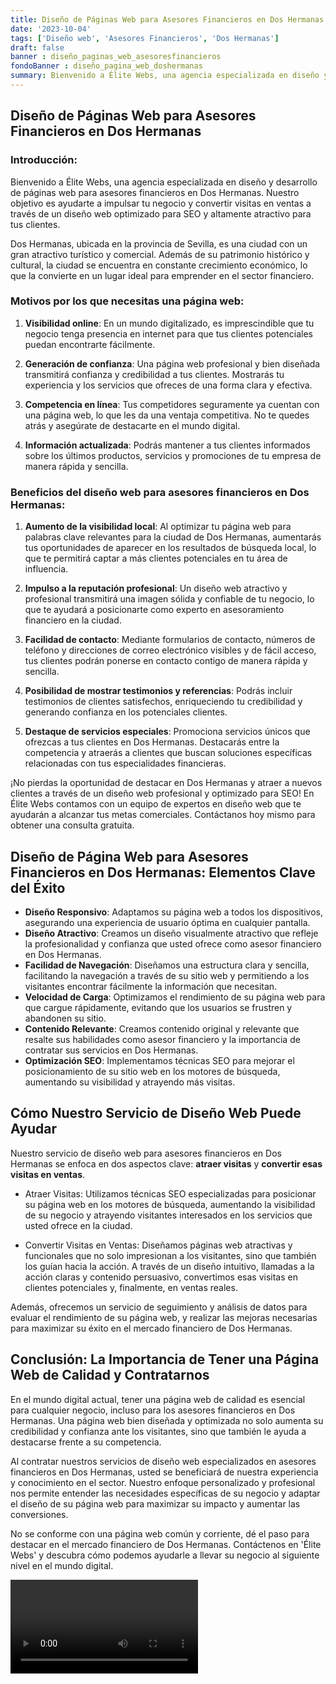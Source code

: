 ```yaml
---
title: Diseño de Páginas Web para Asesores Financieros en Dos Hermanas
date: '2023-10-04'
tags: ['Diseño web', 'Asesores Financieros', 'Dos Hermanas']
draft: false
banner : diseño_paginas_web_asesoresfinancieros
fondoBanner : diseño_pagina_web_doshermanas
summary: Bienvenido a Élite Webs, una agencia especializada en diseño y desarrollo de páginas web para asesores financieros en Dos Hermanas. Nuestro objetivo es ayudarte a impulsar tu negocio y convertir visitas en ventas a través de un diseño web optimizado para SEO y altamente atractivo para tus clientes. 
---
```


## Diseño de Páginas Web para Asesores Financieros en Dos Hermanas

### Introducción:

Bienvenido a Élite Webs, una agencia especializada en diseño y desarrollo de páginas web para asesores financieros en Dos Hermanas. Nuestro objetivo es ayudarte a impulsar tu negocio y convertir visitas en ventas a través de un diseño web optimizado para SEO y altamente atractivo para tus clientes. 

Dos Hermanas, ubicada en la provincia de Sevilla, es una ciudad con un gran atractivo turístico y comercial. Además de su patrimonio histórico y cultural, la ciudad se encuentra en constante crecimiento económico, lo que la convierte en un lugar ideal para emprender en el sector financiero.

### Motivos por los que necesitas una página web:

1. **Visibilidad online**: En un mundo digitalizado, es imprescindible que tu negocio tenga presencia en internet para que tus clientes potenciales puedan encontrarte fácilmente.

2. **Generación de confianza**: Una página web profesional y bien diseñada transmitirá confianza y credibilidad a tus clientes. Mostrarás tu experiencia y los servicios que ofreces de una forma clara y efectiva.

3. **Competencia en línea**: Tus competidores seguramente ya cuentan con una página web, lo que les da una ventaja competitiva. No te quedes atrás y asegúrate de destacarte en el mundo digital.

4. **Información actualizada**: Podrás mantener a tus clientes informados sobre los últimos productos, servicios y promociones de tu empresa de manera rápida y sencilla.

### Beneficios del diseño web para asesores financieros en Dos Hermanas:

1. **Aumento de la visibilidad local**: Al optimizar tu página web para palabras clave relevantes para la ciudad de Dos Hermanas, aumentarás tus oportunidades de aparecer en los resultados de búsqueda local, lo que te permitirá captar a más clientes potenciales en tu área de influencia.

2. **Impulso a la reputación profesional**: Un diseño web atractivo y profesional transmitirá una imagen sólida y confiable de tu negocio, lo que te ayudará a posicionarte como experto en asesoramiento financiero en la ciudad.

3. **Facilidad de contacto**: Mediante formularios de contacto, números de teléfono y direcciones de correo electrónico visibles y de fácil acceso, tus clientes podrán ponerse en contacto contigo de manera rápida y sencilla.

4. **Posibilidad de mostrar testimonios y referencias**: Podrás incluir testimonios de clientes satisfechos, enriqueciendo tu credibilidad y generando confianza en los potenciales clientes.

5. **Destaque de servicios especiales**: Promociona servicios únicos que ofrezcas a tus clientes en Dos Hermanas. Destacarás entre la competencia y atraerás a clientes que buscan soluciones específicas relacionadas con tus especialidades financieras.

¡No pierdas la oportunidad de destacar en Dos Hermanas y atraer a nuevos clientes a través de un diseño web profesional y optimizado para SEO! En Élite Webs contamos con un equipo de expertos en diseño web que te ayudarán a alcanzar tus metas comerciales. Contáctanos hoy mismo para obtener una consulta gratuita.

<GifSeo />

<Cta />

## Diseño de Página Web para Asesores Financieros en Dos Hermanas: Elementos Clave del Éxito

- **Diseño Responsivo**: Adaptamos su página web a todos los dispositivos, asegurando una experiencia de usuario óptima en cualquier pantalla.
- **Diseño Atractivo**: Creamos un diseño visualmente atractivo que refleje la profesionalidad y confianza que usted ofrece como asesor financiero en Dos Hermanas.
- **Facilidad de Navegación**: Diseñamos una estructura clara y sencilla, facilitando la navegación a través de su sitio web y permitiendo a los visitantes encontrar fácilmente la información que necesitan.
- **Velocidad de Carga**: Optimizamos el rendimiento de su página web para que cargue rápidamente, evitando que los usuarios se frustren y abandonen su sitio.
- **Contenido Relevante**: Creamos contenido original y relevante que resalte sus habilidades como asesor financiero y la importancia de contratar sus servicios en Dos Hermanas.
- **Optimización SEO**: Implementamos técnicas SEO para mejorar el posicionamiento de su sitio web en los motores de búsqueda, aumentando su visibilidad y atrayendo más visitas.

## Cómo Nuestro Servicio de Diseño Web Puede Ayudar

Nuestro servicio de diseño web para asesores financieros en Dos Hermanas se enfoca en dos aspectos clave: **atraer visitas** y **convertir esas visitas en ventas**.

- Atraer Visitas: Utilizamos técnicas SEO especializadas para posicionar su página web en los motores de búsqueda, aumentando la visibilidad de su negocio y atrayendo visitantes interesados en los servicios que usted ofrece en la ciudad.

- Convertir Visitas en Ventas: Diseñamos páginas web atractivas y funcionales que no solo impresionan a los visitantes, sino que también los guían hacia la acción. A través de un diseño intuitivo, llamadas a la acción claras y contenido persuasivo, convertimos esas visitas en clientes potenciales y, finalmente, en ventas reales.

Además, ofrecemos un servicio de seguimiento y análisis de datos para evaluar el rendimiento de su página web, y realizar las mejoras necesarias para maximizar su éxito en el mercado financiero de Dos Hermanas.

## Conclusión: La Importancia de Tener una Página Web de Calidad y Contratarnos

En el mundo digital actual, tener una página web de calidad es esencial para cualquier negocio, incluso para los asesores financieros en Dos Hermanas. Una página web bien diseñada y optimizada no solo aumenta su credibilidad y confianza ante los visitantes, sino que también le ayuda a destacarse frente a su competencia.

Al contratar nuestros servicios de diseño web especializados en asesores financieros en Dos Hermanas, usted se beneficiará de nuestra experiencia y conocimiento en el sector. Nuestro enfoque personalizado y profesional nos permite entender las necesidades específicas de su negocio y adaptar el diseño de su página web para maximizar su impacto y aumentar las conversiones.

No se conforme con una página web común y corriente, dé el paso para destacar en el mercado financiero de Dos Hermanas. Contáctenos en 'Élite Webs' y descubra cómo podemos ayudarle a llevar su negocio al siguiente nivel en el mundo digital.

<Video />

<CtaBot job='Asesores Financieros' city='Dos Hermanas'/>

<Gmaps query='Dos Hermanas+españa+maps' />